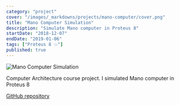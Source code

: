 ```yaml
---
category: "project"
cover: "/images/_markdowns/projects/mano-computer/cover.png"
title: "Mano Computer Simulation"
description: "Simulate Mano computer in Proteus 8"
startDate: "2018-12-07"
endDate: "2019-01-06"
tags: ["Proteus 8 💥"]
published: true
---
```


![Mano Computer Simulation](/images/_markdowns/projects/mano-computer/cover.png)

Computer Architecture course project. I simulated Mano computer in Proteus 8

[GitHub repository](https://github.com/ali4heydari/ManoComputer)
